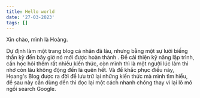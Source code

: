```yaml
---
title: Hello world
date: '27-03-2023'
tags: []
---
```


Xin chào, mình là Hoàng.

Dự định làm một trang blog cá nhân đã lâu, nhưng bằng một sự lười biếng thần kỳ đến bây giờ nó mới được hoàn thành <span className="ec ec-slightly-smiling-face"></span>.
Để cải thiện kỹ năng lập trình, cần học hỏi thêm rất nhiều kiến thức, còn mình thì là một người lúc làm thì nhớ còn lâu không động đến là
quên hết. Và để khắc phục điều này, Hoang's Blog được ra đời để  lưu trữ lại những 
kiến thức mà mình tìm hiểu, để sau này cần dùng đến thì đọc lại một cách nhanh chóng thay vì lại lõ mõ ngồi search Google.